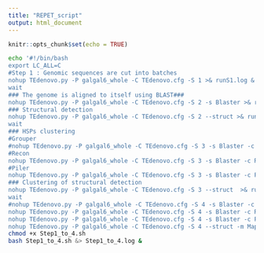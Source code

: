 ```yaml
---
title: "REPET_script"
output: html_document
---
```


```r
knitr::opts_chunk$set(echo = TRUE)
```

```bash
echo '#!/bin/bash
export LC_ALL=C
#Step 1 : Genomic sequences are cut into batches
nohup TEdenovo.py -P galgal6_whole -C TEdenovo.cfg -S 1 >& runS1.log & 
wait
### The genome is aligned to itself using BLAST###
nohup TEdenovo.py -P galgal6_whole -C TEdenovo.cfg -S 2 -s Blaster >& runS2.log &
### Structural detection
nohup TEdenovo.py -P galgal6_whole -C TEdenovo.cfg -S 2 --struct >& runS2S.log &
wait
### HSPs clustering
#Grouper
#nohup TEdenovo.py -P galgal6_whole -C TEdenovo.cfg -S 3 -s Blaster -c Grouper >& runS3G.log & 
#Recon
nohup TEdenovo.py -P galgal6_whole -C TEdenovo.cfg -S 3 -s Blaster -c Recon >& runS3R.log & 
#Piler
nohup TEdenovo.py -P galgal6_whole -C TEdenovo.cfg -S 3 -s Blaster -c Piler >& runS3P.log & 
### Clustering of structural detection
nohup TEdenovo.py -P galgal6_whole -C TEdenovo.cfg -S 3 --struct  >& runS3S.log &
wait
#nohup TEdenovo.py -P galgal6_whole -C TEdenovo.cfg -S 4 -s Blaster -c Grouper -m Map >& runS4G.log & 
nohup TEdenovo.py -P galgal6_whole -C TEdenovo.cfg -S 4 -s Blaster -c Recon -m Map >& runS4R.log & 
nohup TEdenovo.py -P galgal6_whole -C TEdenovo.cfg -S 4 -s Blaster -c Piler -m Map >& runS4P.log & 
nohup TEdenovo.py -P galgal6_whole -C TEdenovo.cfg -S 4 --struct -m Map >& runS4S.log &' > Step1_to_4.sh 
chmod +x Step1_to_4.sh
bash Step1_to_4.sh &> Step1_to_4.log &

```


